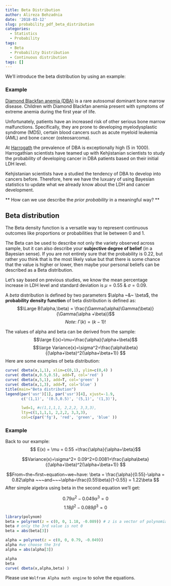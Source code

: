 ```yaml
---
title: Beta Distribution
author: Alireza Behzadnia
date: '2018-03-12'
slug: probability_pdf_beta_distribution
categories:
  - Statistics
  - Probability
tags:
  - Beta
  - Probability Distribution
  - Continuous distribution
tags: []
---
```


We'll introduce the beta distribution by using an example:

### Example
[Diamond Blackfan anemia (DBA)](https://ghr.nlm.nih.gov/condition/diamond-blackfan-anemia) is a rare autosomal dominant bone marrow disease. Children with Diamond Blackfan anemia present with symptoms of extreme anemia during the first year of life.

Unfortunately, patients have an increased risk of other serious bone marrow malfunctions. Specifically, they are prone to developing myelodysplastic syndrome (MDS), certain blood cancers such as acute myeloid leukemia (AML) and bone cancer (osteosarcoma).

At [Harrogath](http://diablo.wikia.com/wiki/Harrogath) the prevalence of DBA is exceptionally high (5 in 1000). Harrogathian scientists have teamed up with Kehjistanian scientists to study the probability of developing cancer in DBA patients based on their initial LDH level.

Kehjistanian scientists have a studied the tendency of DBA to develop into cancers before. Therefore, here we have the luxuary of using Bayesian statistics to update what we already know about the LDH and cancer development.

** How can we use describe the *prior probability* in a meaningful way? **

## Beta distribution

The Beta density function is a versatile way to represent continuous outcomes like proportions or probabilities that lie between 0 and 1.

The Beta can be used to describe not only the variety observed across sample, but it can
also describe your **subjective degree of belief** (in a Bayesian sense). If you are not entirely sure that the probability is 0.22, but rather you think that is the most likely value but that there is some chance that the value is higher or lower, then maybe your personal beliefs can be described as a Beta distribution.

Let's say based on previous studies, we know the mean percentage increase in LDH level and standard deviation is $\mu = 0.55$ & $\sigma =  0.09$.

A *beta* distribution is defined by two parameters $\alpha ~&~ \beta$, the **probability density function** of beta distribution is defined as:
$$\Large B(\alpha,\beta) = \frac{\Gamma(\alpha)\Gamma(\beta)}{\Gamma(\alpha +\beta)}$$
$$Note:~\Gamma(k)=(k-1)!$$

The values of alpha and beta can be derived from the sample:
$$\large E(x)=\mu=\frac{\alpha}{\alpha+\beta}$$
$$\large Variance(x)=\sigma^2=\frac{\alpha\beta}{(\alpha+\beta)^2(\alpha+\beta+1)} $$
Here are some examples of beta distribution:
```r
curve( dbeta(x,1,1), xlim=c(0,1), ylim=c(0,4) )
curve( dbeta(x,0.5,0.5), add=T, col='red' )
curve( dbeta(x,5,1), add=T, col='green' )
curve( dbeta(x,1,3), add=T, col='blue' )
title(main="Beta distribution")
legend(par('usr')[1], par('usr')[4], xjust=-1.9,
       c('(1,1)', '(0.5,0.5)', '(5,1)', '(1,3)'),

       lwd=1, #c(1,1,1,1, 2,2,2, 3,3,3),
       lty=c(1,1,1,1, 2,2,2, 3,3,3),
       col=c(par('fg'), 'red', 'green', 'blue' ))
```

### Example
Back to our example:
$$ E(x) = \mu = 0.55 =\frac{\alpha}{\alpha+\beta}$$

$$Variance(x)=\sigma^2= 0.09^2=0.0081=\frac{\alpha\beta}{(\alpha+\beta)^2(\alpha+\beta+1)} $$

$$From~the~first~equation~we~have: \beta = \frac{\alpha}{0.55}-\alpha = 0.82\alpha ~~~and~~~\alpha=\frac{0.55\beta}{1-0.55} = 1.22\beta $$
After simple algebra using beta in the second equation we'll get:

$$ 0.79\alpha^2 - 0.049\alpha^3 = 0 $$
$$  1.18\beta^2 - 0.089\beta^3 = 0 $$

```r
library(polynom)
beta = polyroot(z = c(0, 0, 1.18, -0.089)) # z is a vector of polynomial coefficients in increasing order: x^0, X^1 ...
beta # only the 3rd value is not 0
beta = abs(beta[3])

alpha = polyroot(z = c(0, 0, 0.79, -0.049))
alpha #we choose the 3rd
alpha = abs(alpha[3])

```


```r
alpha
beta
curve( dbeta(x,alpha,beta) )

```


Please use `Wolfram Alpha math engine` to solve the equations.
